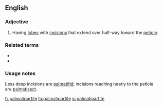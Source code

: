 ==English==

===Adjective===
{{en-adj|-}}

# {{label|en|botany|of leaves}} Having [[lobe]]s with [[incision]]s that extend over half-way toward the [[petiole]].

===Related terms===
* {{l|en|palmate}}
* {{l|en|pinnatipartite}}

===Usage notes===
Less deep incisions are [[palmatifid]]; incisions reaching nearly to the petiole are [[palmatisect]].

[[fr:palmatipartite]]
[[ta:palmatipartite]]
[[vi:palmatipartite]]